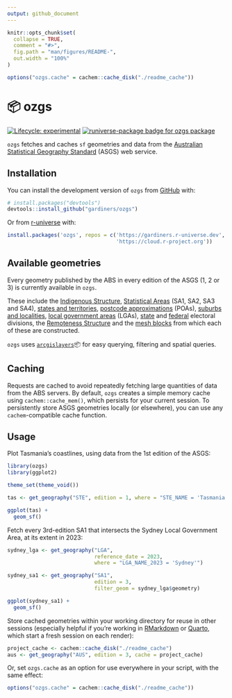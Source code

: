 ```yaml
---
output: github_document
---
```


<!-- README.md is generated from README.Rmd. Please edit that file -->

```r
knitr::opts_chunk$set(
  collapse = TRUE,
  comment = "#>",
  fig.path = "man/figures/README-",
  out.width = "100%"
)

options("ozgs.cache" = cachem::cache_disk("./readme_cache"))
```

# 📦 ozgs

<!-- badges: start -->
[![Lifecycle: experimental](https://img.shields.io/badge/lifecycle-experimental-orange.svg)](https://lifecycle.r-lib.org/articles/stages.html#experimental)
[![runiverse-package badge for ozgs package](https://gardiners.r-universe.dev/badges/ozgs)](https://gardiners.r-universe.dev/ozgs)
<!-- badges: end -->

`ozgs` fetches and caches `sf` geometries and data from the [Australian Statistical Geography Standard](https://www.abs.gov.au/statistics/standards/australian-statistical-geography-standard-asgs-edition-3/jul2021-jun2026/access-and-downloads/data-services-and-apis) (ASGS) web service.

## Installation

You can install the development version of `ozgs` from [GitHub](https://github.com/) with:

``` r
# install.packages("devtools")
devtools::install_github("gardiners/ozgs")
```

Or from [r-universe](https://r-universe.dev) with:

``` r
install.packages('ozgs', repos = c('https://gardiners.r-universe.dev',
                                   'https://cloud.r-project.org'))
```

## Available geometries

Every geometry published by the ABS in every edition of the ASGS (1, 2 or 3) is currently available in `ozgs`.

These include the [Indigenous Structure](https://www.abs.gov.au/statistics/standards/australian-statistical-geography-standard-asgs-edition-3/jul2021-jun2026/indigenous-structure), [Statistical Areas](https://www.abs.gov.au/statistics/standards/australian-statistical-geography-standard-asgs-edition-3/jul2021-jun2026/main-structure-and-greater-capital-city-statistical-areas) (SA1, SA2, SA3 and SA4), [states and territories](https://www.abs.gov.au/statistics/standards/australian-statistical-geography-standard-asgs-edition-3/jul2021-jun2026/main-structure-and-greater-capital-city-statistical-areas/australia-and-stateterritory), [postcode approximations](https://www.abs.gov.au/statistics/standards/australian-statistical-geography-standard-asgs-edition-3/jul2021-jun2026/non-abs-structures/postal-areas) (POAs), [suburbs and localities](https://www.abs.gov.au/statistics/standards/australian-statistical-geography-standard-asgs-edition-3/jul2021-jun2026/non-abs-structures/suburbs-and-localities), [local government areas](https://www.abs.gov.au/statistics/standards/australian-statistical-geography-standard-asgs-edition-3/jul2021-jun2026/non-abs-structures/local-government-areas) (LGAs), [state](https://www.abs.gov.au/statistics/standards/australian-statistical-geography-standard-asgs-edition-3/jul2021-jun2026/non-abs-structures/state-electoral-divisions) and [federal](https://www.abs.gov.au/statistics/standards/australian-statistical-geography-standard-asgs-edition-3/jul2021-jun2026/non-abs-structures/commonwealth-electoral-divisions) electoral divisions, the [Remoteness Structure](https://www.abs.gov.au/statistics/standards/australian-statistical-geography-standard-asgs-edition-3/jul2021-jun2026/remoteness-structure) and the [mesh blocks](https://www.abs.gov.au/statistics/standards/australian-statistical-geography-standard-asgs-edition-3/jul2021-jun2026/main-structure-and-greater-capital-city-statistical-areas/mesh-blocks) from which each of these are constructed. 

`ozgs` uses [`arcgislayers`](https://github.com/R-ArcGIS/arcgislayers)📦 for easy querying, filtering and spatial queries.

## Caching

Requests are cached to avoid repeatedly fetching large quantities of data from the ABS servers. By default, `ozgs` creates a simple memory cache using `cachem::cache_mem()`, which persists for your current session. To persistently store ASGS geometries locally (or elsewhere), you can use any `cachem`-compatible cache function.

## Usage

Plot Tasmania's coastlines, using data from the 1st edition of the ASGS:

```r
library(ozgs)
library(ggplot2)

theme_set(theme_void())

tas <- get_geography("STE", edition = 1, where = "STE_NAME = 'Tasmania'")

ggplot(tas) +
  geom_sf()
```

Fetch every 3rd-edition SA1 that intersects the Sydney Local Government Area, at its extent in 2023:

```r
sydney_lga <- get_geography("LGA",
                            reference_date = 2023,
                            where = "LGA_NAME_2023 = 'Sydney'")

sydney_sa1 <- get_geography("SA1",
                            edition = 3,
                            filter_geom = sydney_lga$geometry)

ggplot(sydney_sa1) +
  geom_sf()
```

Store cached geometries within your working directory for reuse in other sessions (especially helpful if you're working in [RMarkdown](https://rmarkdown.rstudio.com/) or [Quarto](https://quarto.org/docs/computations/r.html), which start a fresh session on each render):

```r
project_cache <- cachem::cache_disk("./readme_cache")
aus <- get_geography("AUS", edition = 3, cache = project_cache)
```

Or, set `ozgs.cache` as an option for use everywhere in your script, with the same effect:

```r
options("ozgs.cache" = cachem::cache_disk("./readme_cache"))
```

